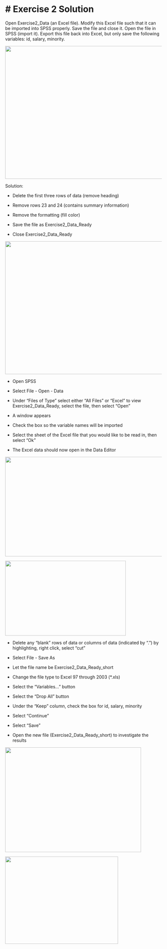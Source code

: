 # Exercise 2 Solution
===================

Open Exercise2\_Data (an Excel file). Modify this Excel file such that
it can be imported into SPSS properly. Save the file and close it. Open
the file in SPSS (import it). Export this file back into Excel, but only
save the following variables: id, salary, minority.

![](./media/spss-exer-image2.png){width="6.5in"
height="4.440387139107612in"}

Solution:

-   Delete the first three rows of data (remove heading)

-   Remove rows 23 and 24 (contains summary information)

-   Remove the formatting (fill color)

-   Save the file as Exercise2\_Data\_Ready

-   Close Exercise2\_Data\_Ready

![](./media/spss-exer-image3.png){width="6.5in"
height="4.440387139107612in"}

-   Open SPSS

-   Select File - Open - Data

-   Under "Files of Type" select either "All Files" or "Excel" to view
    Exercise2\_Data\_Ready, select the file, then select "Open"

-   A window appears

-   Check the box so the variable names will be imported

-   Select the sheet of the Excel file that you would like to be read
    in, then select "Ok"

-   The Excel data should now open in the Data Editor

![](./media/spss-exer-image4.png){width="6.239583333333333in"
height="3.3229166666666665in"}

![](./media/spss-exer-image5.png){width="4.041666666666667in"
height="2.5in"}

-   Delete any "blank" rows of data or columns of data (indicated by
    ".") by highlighting, right click, select "cut"

-   Select File - Save As

-   Let the file name be Exercise2\_Data\_Ready\_short

-   Change the file type to Excel 97 through 2003 (\*.xls)

-   Select the "Variables..." button

-   Select the "Drop All" button

-   Under the "Keep" column, check the box for id, salary, minority

-   Select "Continue"

-   Select "Save"

-   Open the new file (Exercise2\_Data\_Ready\_short) to investigate the
    results

![](./media/spss-exer-image6.png){width="4.550594925634296in"
height="3.4982699037620297in"}

![](./media/spss-exer-image7.png){width="3.7843613298337706in"
height="2.914981408573928in"}

